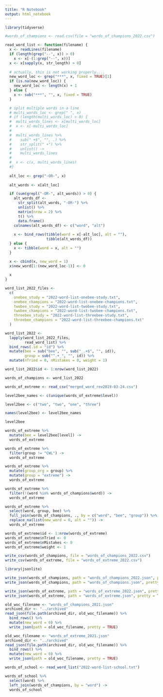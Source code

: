 ```yaml
---
title: "R Notebook"
output: html_notebook
---
```


```r
library(tidyverse)
```

```r
#words_of_champions <- read.csv(file = "words_of_champions_2022.csv")
```


```r
read_word_list <- function(filename) {
  x <- readLines(filename)
  if (length(grep("--", x)) > 0)
    x <- x[-(1:grep("--", x))]
  x <- x[sapply(x, str_length) > 0]
  
  # actually, this is not working properly....
  new_word_loc <- grep("***", x, fixed = TRUE)[1]
  if (is.na(new_word_loc)) {
    new_word_loc <- length(x) + 1
  } else {
    x <- sub("***", "", x, fixed = TRUE)
  }

  # split multiple words in a line
  # multi_words_loc <- grep(" ", x)
  # if (length(multi_words_loc) > 0) {
  #  multi_words_lines <- x[multi_words_loc]
  #  x <- x[-multi_words_loc]
  #  
  #  multi_words_lines %>% 
  #    sub(" +$", "", .) %>%
  #    str_split(" +") %>% 
  #    unlist() ->
  #    multi_words_lines
  #  
  #  x <- c(x, multi_words_lines)
  #}
  
  alt_loc <- grep("-OR-", x)
  
  alt_words <- x[alt_loc]

  if (sum(grepl("-OR-", alt_words)) > 0) {
    alt_words_df <-
      str_split(alt_words, "-OR-") %>% 
      unlist() %>%
      matrix(nrow = 2) %>%
      t() %>% 
      data.frame()
    colnames(alt_words_df) <- c("word", "alt")
    
    x <- bind_rows(tibble(word = x[-alt_loc], alt = ""),
                   tibble(alt_words_df))
  } else {
    x <- tibble(word = x, alt = "")
  }

  x <- cbind(x, new_word = 1)
  x$new_word[1:(new_word_loc-1)] <- 0
  
  x
}
```

```r
word_list_2022_files <-
  c(
    onebee_study = "2022-word-list-onebee-study.txt",
    onebee_champions = "2022-word-list-onebee-champions.txt",
    twobee_study = "2022-word-list-twobee-study.txt",
    twobee_champions = "2022-word-list-twobee-champions.txt",
    threebee_study = "2022-word-list-threebee-study.txt",
    threebee_champions = "2022-word-list-threebee-champions.txt"
  )
```


```r
word_list_2022 <-
  lapply(word_list_2022_files,
         read_word_list) %>%
  bind_rows(.id = "id") %>%
  mutate(bee = sub("bee", "", sub("_.+$", "", id)),
         group = sub("^.+_", "", id)) %>%
  mutate(nTried = 0, nMistakes = 0, weight = 1)

word_list_2022$id <- 1:nrow(word_list_2022)
```


```r
words_of_champions <- word_list_2022
```


```r
words_of_extreme <- read_csv("merged_word_rev2019-03-24.csv")
```




```r
level2bee_names <- c(unique(words_of_extreme$level))

level2bee <- c("two", "two", "one", "three")

names(level2bee) <- level2bee_names

level2bee
```



```r
words_of_extreme %>% 
  mutate(bee = level2bee[level]) ->
  words_of_extreme
```

```r
words_of_extreme %>% 
  filter(group != "CWL") ->
  words_of_extreme
```


```r
words_of_extreme %>%
  mutate(group_org = group) %>%
  mutate(group = "extreme") ->
  words_of_extreme
```

```r
words_of_extreme %>% 
  filter(!(word %in% words_of_champions$word)) ->
  words_of_extreme
```

```r
words_of_extreme %>% 
  select(word, group, bee) %>%
  full_join(words_of_champions, ., by = c("word", "bee", "group")) %>%
  replace_na(list(new_word = 0, alt = "")) ->
  words_of_extreme
```

```r
words_of_extreme$id <- 1:nrow(words_of_extreme)
words_of_extreme$nTried <- 0
words_of_extreme$nMistakes <- 0
words_of_extreme$weight <- 1
```


```r
write_csv(words_of_champions, file = "words_of_champions_2022.csv")
write_csv(words_of_extreme, file = "words_of_extreme_2022.csv")
```


```r
library(jsonlite)
```

```r
write_json(words_of_champions, path = "words_of_champions_2022.json", pretty = TRUE)
write_json(words_of_champions, path = "words_of_champions.json", pretty = TRUE)
```


```r
write_json(words_of_extreme, path = "words_of_extreme_2022.json", pretty = TRUE)
write_json(words_of_extreme, path = "words_of_extreme.json", pretty = TRUE)
```

```r
old_woc_filename <- "words_of_champions_2021.json"
archived_dir <- "../archived"
read_json(file.path(archived_dir, old_woc_filename)) %>%
  bind_rows() %>%
  mutate(new_word = 0) %>%
  write_json(path = old_woc_filename, pretty = TRUE)
```


```r
old_woc_filename <- "words_of_extreme_2021.json"
archived_dir <- "../archived"
read_json(file.path(archived_dir, old_woc_filename)) %>%
  bind_rows() %>%
  mutate(new_word = 0) %>%
  write_json(path = old_woc_filename, pretty = TRUE)
```


```r
words_of_school <- read_word_list("2022-word-list-school.txt")
```

```r
words_of_school %>%
  select(word) %>%
  left_join(words_of_champions, by = "word") ->
  words_of_school
```

